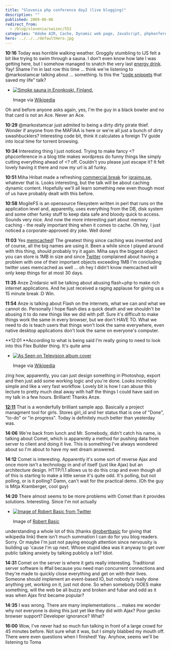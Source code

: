 ```yaml
---
title: "Slovenia php conference day2 (live blogging)"
description: ""
published: 2009-06-06
redirect_from:
  - /blog/slovenia/swizec/552
categories: "Adobe AIR, Cache, Dynamic web page, JavaScript, phpkonferenca, Programming, Uncategorized"
hero: ../../../defaultHero.jpg
---
```


**10:16** Today was horrible walking weather. Groggily stumbling to IJS felt a bit like trying to swim through a sauna. I don't even know how late I was getting here, but I somehow managed to snatch the very last [energy drink](http://en.wikipedia.org/wiki/Energy_drink "Energy drink"). Yay! Shame I'm in last row this time ... think we're listening to @markostamcar talking about ... something. Is this the "[code snippets](http://en.wikipedia.org/wiki/Snippet_%28programming%29 "Snippet (programming)") that saved my life" talk?

- [![Smoke sauna in Enonkoski, Finland.](http://upload.wikimedia.org/wikipedia/commons/thumb/b/b8/Smoke_sauna.JPG/300px-Smoke_sauna.JPG "Smoke sauna in Enonkoski, Finland.")](http://commons.wikipedia.org/wiki/Image:Smoke_sauna.JPG)

  Image via [Wikipedia](http://commons.wikipedia.org/wiki/Image:Smoke_sauna.JPG)

Oh and before anyone asks again, yes, I'm the guy in a black bowler and no that card is not an Ace. Never an Ace.

**10:29** @markostamcar just admited to being a dirty dirty pirate thief. Wonder if anyone from the MAFIAA is here or we're all just a bunch of dirty swashbucklers? Interesting code bit, think it calculates a foreign TV guide into local time for torrent browsing.

**10:34** Interesting thing I just noticed. Trying to make fancy &lt;?phpconference in a blog title makes wordpress do funny things like simply cutting everything ahead of &lt;? off. Couldn't you please just escape it? It felt lovely having it there and now my url is all funky.

**10:51** Miha Hribat made a refreshing [commercial break](http://en.wikipedia.org/wiki/Commercial_break "Commercial break") for [igrajmo.se](http://www.igrajmo.se "Igrajmo.se"), whatever that is. Looks interesting, but the talk will be about caching dynamic content. Hopefully we'll all learn something new even though most of us have probably dealt with this before.

**10:58** MogileFS is an opensource filesystem written in perl that runs on the application level and, apparently, uses everything from the DB, disk system and some other funky stuff to keep data safe and bloody quick to access. Sounds very nice. And now the more interesting part about memory caching - the really important thing when it comes to cache. Oh hey, I just noticed a corporate-approved dry joke. Well done!

**11:03** Yes [memcached](http://www.danga.com/memcached/ "Memcached")! The greatest thing since caching was invented and of course, all the big names are using it. Been a while since I played around with this thing, should probably try it again. Miha says the biggest object you can store is 1MB in size and since [Twitter](http://twitter.com "Twitter") complained about having a problem with one of their important objects exceeding 1MB I'm concluding twitter uses memcached as well ... oh hey I didn't know memcached will only keep things for at most 30 days.

**11:35** Anze Znidarsic will be talking about abusing flash+php to make rich internet applications. And he just received a raging applause for giving us a 15 minute break :D Win.

**11:54** Anze is talking about Flash on the internets, what we can and what we cannot do. Personally I hope flash dies a quick death and we shouldn't be abusing it to do new things like we did with pdf. Sure it's difficult to make things work the same in every browser, but we don't HAVE TO. What we need to do is teach users that things won't look the same everywhere, even native desktop applications don't look the same on everyone's computer.

**12:01 **According to what is being said I'm really going to need to look into this Flex Builder thing. It's quite ama

- [![As Seen on Television album cover](./img/As-Seen-on-Television-album-cover15ge09.jpeg "As Seen on Television album cover")](http://en.wikipedia.org/wiki/Image:AsSeenOnTelevision.jpg)

  Image via [Wikipedia](http://en.wikipedia.org/wiki/Image:AsSeenOnTelevision.jpg)

zing how, apparently, you can just design something in Photoshop, export and then just add some working logic and you're done. Looks incredibly simple and like a very fast workflow. Lovely bit is how I can abuse this lecture to pretty much deal away with half the things I could have said on my talk in a few hours. Brilliant! Thanks Anze.

[**12:11**](http://commons.wikipedia.org/wiki/Image:CeBIT_2006_Philips_3D_Display_42_3D6W01_WOW_Richardson_Electronics_KUKFilm_1298_by_HDTVTotalDOTcom.jpg) That is a wonderfully brilliant sample app. Basically a project managment tool for girls. Stores girl_id and her status that is one of "Done", "to-do" or "in progress". Today is definitely much better than yesterday was.

**14:06** We're back from lunch and Mr. Somebody, didn't catch his name, is talking about Comet, which is apparently a method for pushing data from server to client and doing it live. This is something I've always wondered about so I'm about to have my wet dream answered.

**14:12** Comet is interesting. Apparently it's some sort of reverse Ajax and once more isn't a technology in and of itself (just like Ajax) but an architecture design. HTTP/1.1 allows us to do this crap and even though all of this is starting to make a little sense it's quite odd. It's polling, but not polling, or is it polling? Damn, can't wait for the practical demo. (Oh the guy is Mitja Kramberger, cool guy)

**14:20** There almost seems to be more problems with Comet than it provides solutions. Interesting. Since I'm not actually

- [![Image of Robert Basic from Twitter](http://s3.amazonaws.com/twitter_production/profile_images/184481624/mewhoelse100_normal.jpg "Image of Robert Basic from Twitter")](http://twitter.com/robertbasic)

  Image of [Robert Basic](http://twitter.com/robertbasic)

understanding a whole lot of this (thanks @[robertbasic](http://robertbasic.com "Robert Basic") for giving that wikipedia link) there isn't much summation I can do for you blog readers. Sorry. Or maybe I'm just not paying enough attention since nervousity is building up 'cause I'm up next. Whose stupid idea was it anyway to get over public talking anxiety by talking publicly a lot? Idiot.

**14:31** Comet on the server is where it gets really interesting. Traditional server software is #fail because you need man concurrent connections and they're made to quickly close everything and get on with their lives. Someone should implement an event-based IO, but nobody's really done anything yet, working on it, just not done. So when somebody DOES make something, will the web be all buzzy and broken and fubar and odd as it was when Ajax first became popular?

**14:35** I was wrong. There are many implementations ... makes me wonder why not everyone is doing this just yet like they did with Ajax? Poor gecko browser support? Developer ignorance? What?

**16:00** Wow, I've never had so much fun talking in front of a large crowd for 45 minutes before. Not sure what it was, but I simply blabbed my mouth off. There were even questions when I finished! Yay. Anyhow, seems we'll be listening to Toma
